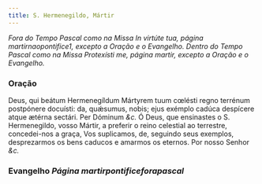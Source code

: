 ```yaml
---
title: S. Hermenegildo, Mártir
---
```


<em>
  Fora do Tempo Pascal como na Missa In virtúte tua, página martirnaopontifice1,
  excepto a Oração e o Evangelho.
</em>

<em>
  Dentro do Tempo Pascal como na Missa Protexísti me, página martir, excepto a
  Oração e o Evangelho.
</em>

### Oração

<div class="grid grid-cols-2 gap-5">
  <span class="text-justify">
    Deus, qui beátum Hermenegíldum Mártyrem tuum cœlésti regno terrénum
    postpónere docuísti: da, quǽsumus, nobis; ejus exémplo cadúca despícere
    atque ætérna sectári. Per Dóminum <em>&c.</em>
  </span>
  <span class="text-justify">
    Ó Deus, que ensinastes o S. Hermenegildo, vosso Mártir, a preferir o reino
    celestial ao terrestre, concedei-nos a graça, Vos suplicamos, de, seguindo
    seus exemplos, desprezarmos os bens caducos e amarmos os eternos. Por nosso
    Senhor <em>&c.</em>
  </span>
</div>

### Evangelho <em>Página martirpontificeforapascal</em>
